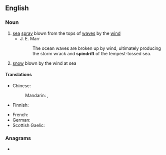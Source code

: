 ==English==

===Noun===
{{en-noun|~}}

# [[sea]] [[spray]] blown from the tops of [[wave]]s by the [[wind]]
#* J. E. Marr
#*: The ocean waves are broken up by wind, ultimately producing the storm wrack and '''spindrift''' of the tempest-tossed sea.
# [[snow]] blown by the wind at sea

====Translations====
{{trans-top|sea spray}}
* Chinese:
*: Mandarin: {{t+|cmn|浪花兒|alt=浪花(兒)|sc=Hani}}, {{t+|cmn|浪花儿|alt=浪花(儿)|tr=lànghuā[r]|sc=Hani}}
* Finnish: {{t|fi|pärske}}
{{trans-mid}}
* French: {{t+|fr|embrun|m}}
* German: {{t+|de|Gischt|f}}
* Scottish Gaelic: {{t|gd|cathadh-mara|m}}
{{trans-bottom}}

===Anagrams===
* {{anagrams|en|a=dfiinprst|driftpins}}